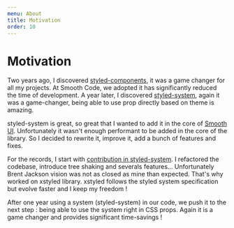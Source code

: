 ```yaml
---
menu: About
title: Motivation
order: 10
---
```


# Motivation

Two years ago, I discovered [styled-components](https://styled-components.com), it was a game changer for all my projects. At Smooth Code, we adopted it has significantly reduced the time of development. A year later, I discovered [styled-system](https://github.com/styled-system/styled-system), again it was a game-changer, being able to use prop directly based on theme is amazing.

styled-system is great, so great that I wanted to add it in the core of [Smooth UI](https://smooth-ui.smooth-code.com). Unfortunately it wasn't enough performant to be added in the core of the library. So I decided to rewrite it, improve it, add a bunch of features and fixes.

For the records, I start with [contribution in styled-system](https://github.com/styled-system/styled-system/pull/479). I refactored the codebase, introduce tree shaking and severals features... Unfortunately Brent Jackson vision was not as closed as mine than expected. That's why worked on xstyled library. xstyled follows the styled system specification but evolve faster and I keep my freedom !

After one year using a system (styled-system) in our code, we push it to the next step : being able to use the system right in CSS props. Again it is a game changer and provides significant time-savings !
